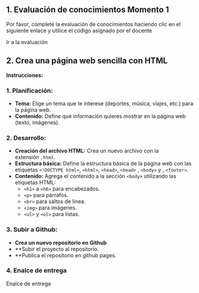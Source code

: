 
## 1. Evaluación de conocimientos Momento 1

Por favor, complete la evaluación de conocimientos haciendo clic en el siguiente enlace y utilice el código asignado por el docente

<Link href="https://quizizz.com/join" target="_blank"> Ir a la evaluación </Link>

## 2. Crea una página web sencilla con HTML

**Instrucciones:**

### **1\. Planificación:**

-   **Tema:** Elige un tema que te interese (deportes, música, viajes, etc.) para la página web.
-   **Contenido:** Define qué información quieres mostrar en la página web (texto, imágenes).

### **2\. Desarrollo:**

-   **Creación del archivo HTML:** Crea un nuevo archivo con la extensión `.html`.
-   **Estructura básica:** Define la estructura básica de la página web con las etiquetas `<!DOCTYPE html>`, `<html>`, `<head>`, `<head>` , `<body>` y , `<footer>`.
-   **Contenido:** Agrega el contenido a la sección `<body>` utilizando las etiquetas HTML:
    -   `<h1>` a `<h6>` para encabezados.
    -   `<p>` para párrafos.
    -   `<br>` para saltos de línea.
    -   `<img>` para imágenes.
    -   `<ul>` y `<ol>` para listas.        

### **3\. Subir a Github:**

-   **Crea un nuevo repositorio en Github** 
-   **Subir el proyecto al repositorio.
-   **Publica el repositorio en github pages.

### **4\. Enalce de entrega**

<Link href="https://docs.google.com/spreadsheets/d/1P3AEZ3_sZcMoElEE8knT-K8_RTZecHjMT6mCMv_kLYU/edit?usp=sharing" target="_blank"> Enalce de entrega </Link>


